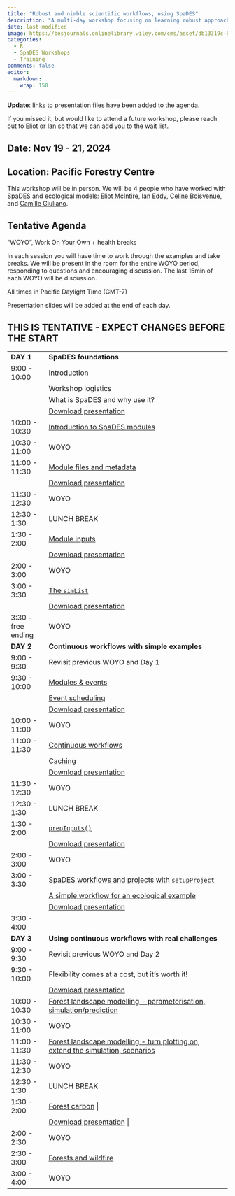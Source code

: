 ```yaml
---
title: "Robust and nimble scientific workflows, using SpaDES"
description: "A multi-day workshop focusing on learning robust approaches to building reuseable, reproducible workflows for Forest Degradation"
date: last-modified
image: https://besjournals.onlinelibrary.wiley.com/cms/asset/db13319c-88b4-4821-9eaa-a2e62364b399/mee314034-fig-0004-m.jpg
categories:
  - R
  - SpaDES Workshops
  - Training
comments: false
editor:
  markdown:
    wrap: 150
---
```


**Update**: links to presentation files have been added to the agenda.

If you missed it, but would like to attend a future workshop, please reach out to [Eliot](../bios/community/aaaeliot.qmd) or
[Ian](../bios/professional/ian.qmd) so that we can add you to the wait list.

## Date: Nov 19 - 21, 2024

## Location: Pacific Forestry Centre

This workshop will be in person. We will be 4 people who have worked with SpaDES and ecological models: [Eliot McIntire](../bios/community/aaaeliot.qmd), [Ian Eddy](../bios/professional/ian.qmd), [Celine Boisvenue](../bios/community/celine.qmd), and [Camille Giuliano](../bios/professional/camille.qmd).

## Tentative Agenda

"WOYO", Work On Your Own + health breaks

In each session you will have time to work through the examples and take breaks. We will be present in the room for the entire WOYO period, responding to
questions and encouraging discussion. The last 15min of each WOYO will be discussion.

All times in Pacific Daylight Time (GMT-7)

Presentation slides will be added at the end of each day.

## THIS IS TENTATIVE - EXPECT CHANGES BEFORE THE START

+-------------------------+--------------------------------------------------------------------------------------------------------------------------+
| **DAY 1**               | **SpaDES foundations**                                                                                                   |
+-------------------------+--------------------------------------------------------------------------------------------------------------------------+
| 9:00 - 10:00            | Introduction                                                                                                             |
+-------------------------+--------------------------------------------------------------------------------------------------------------------------+
|                         | Workshop logistics                                                                                                       |
+-------------------------+--------------------------------------------------------------------------------------------------------------------------+
|                         | What is SpaDES and why use it?                                                                                           |
+-------------------------+--------------------------------------------------------------------------------------------------------------------------+
|                         | [Download presentation](Presentations/2024-06-11/Intro_SpaDESIntro_Ceres.pdf)                                            |
+-------------------------+--------------------------------------------------------------------------------------------------------------------------+
| 10:00 - 10:30           | [Introduction to SpaDES modules](https://predictiveecology.org/training/_book/NewModuleIntro.html)                       |
+-------------------------+--------------------------------------------------------------------------------------------------------------------------+
| 10:30 - 11:00           | WOYO                                                                                                                     |
+-------------------------+--------------------------------------------------------------------------------------------------------------------------+
| 11:00 - 11:30           | [Module files and metadata](https://predictiveecology.org/training/_book/MetaDataAndModuleFiles.html)                    |
+-------------------------+--------------------------------------------------------------------------------------------------------------------------+
|                         | [Download presentation](Presentations/2024-06-11/ModuleFilesMetadata_Inputs.pdf)                                         |
+-------------------------+--------------------------------------------------------------------------------------------------------------------------+
| 11:30 - 12:30           | WOYO                                                                                                                     |
+-------------------------+--------------------------------------------------------------------------------------------------------------------------+
| 12:30 - 1:30            | LUNCH BREAK                                                                                                              |
+-------------------------+--------------------------------------------------------------------------------------------------------------------------+
| 1:30 - 2:00             | [Module inputs](https://predictiveecology.org/training/_book/ModuleInputs.html)                                          |
+-------------------------+--------------------------------------------------------------------------------------------------------------------------+
|                         | [Download presentation](Presentations/2024-06-11/ModuleFilesMetadata_Inputs.pdf)                                         |
+-------------------------+--------------------------------------------------------------------------------------------------------------------------+
| 2:00 - 3:00             | WOYO                                                                                                                     |
+-------------------------+--------------------------------------------------------------------------------------------------------------------------+
| 3:00 - 3:30             | [The `simList`](https://predictiveecology.org/training/_book/simList.html)                                               |
+-------------------------+--------------------------------------------------------------------------------------------------------------------------+
|                         | [Download presentation](Presentations/2024-06-11/simList.pdf)                                                            |
+-------------------------+--------------------------------------------------------------------------------------------------------------------------+
| 3:30 - free ending\     | WOYO                                                                                                                     |
+-------------------------+--------------------------------------------------------------------------------------------------------------------------+
| **DAY 2**               | **Continuous workflows with simple examples**                                                                            |
+-------------------------+--------------------------------------------------------------------------------------------------------------------------+
| 9:00 - 9:30             | Revisit previous WOYO and Day 1                                                                                          |
+-------------------------+--------------------------------------------------------------------------------------------------------------------------+
| 9:30 - 10:00            | [Modules & events](https://predictiveecology.org/training/_book/ModulesAndEvents.html)                                   |
+-------------------------+--------------------------------------------------------------------------------------------------------------------------+
|                         | [Event scheduling](https://predictiveecology.org/training/_book/Scheduling.html)                                         |
+-------------------------+--------------------------------------------------------------------------------------------------------------------------+
|                         | [Download presentation](Presentations/2024-06-11/ModsEventsScheduling.pdf)                                               |
+-------------------------+--------------------------------------------------------------------------------------------------------------------------+
| 10:00 - 11:00           | WOYO                                                                                                                     |
+-------------------------+--------------------------------------------------------------------------------------------------------------------------+
| 11:00 - 11:30           | [Continuous workflows](https://predictiveecology.org/training/_book/ContinuousWorkflows.html)                            |
+-------------------------+--------------------------------------------------------------------------------------------------------------------------+
|                         | [Caching](https://predictiveecology.org/training/_book/Caching.html)                                                     |
+-------------------------+--------------------------------------------------------------------------------------------------------------------------+
|                         | [Download presentation](Presentations/2024-06-11/ContinuousWFsCaching.pdf)                                               |
+-------------------------+--------------------------------------------------------------------------------------------------------------------------+
| 11:30 - 12:30           | WOYO                                                                                                                     |
+-------------------------+--------------------------------------------------------------------------------------------------------------------------+
| 12:30 - 1:30            | LUNCH BREAK                                                                                                              |
+-------------------------+--------------------------------------------------------------------------------------------------------------------------+
| 1:30 - 2:00             | [`prepInputs()`](https://predictiveecology.org/training/_book/prepInputs.html)                                           |
+-------------------------+--------------------------------------------------------------------------------------------------------------------------+
|                         | [Download presentation](Presentations/2024-06-11/prepInputs.pdf)                                                         |
+-------------------------+--------------------------------------------------------------------------------------------------------------------------+
| 2:00 - 3:00             | WOYO                                                                                                                     |
+-------------------------+--------------------------------------------------------------------------------------------------------------------------+
| 3:00 - 3:30             | [SpaDES workflows and projects with `setupProject`](https://predictiveecology.org/training/_book/setupProject.html)      |
+-------------------------+--------------------------------------------------------------------------------------------------------------------------+
|                         | [A simple workflow for an ecological example](https://predictiveecology.org/training/_book/workflowSimple2.html)         |
+-------------------------+--------------------------------------------------------------------------------------------------------------------------+
|                         | [Download presentation](Presentations/2024-06-11/setupProject.pdf)                                                       |
+-------------------------+--------------------------------------------------------------------------------------------------------------------------+
| 3:30 - 4:00             |                                                                                                                          |
+-------------------------+--------------------------------------------------------------------------------------------------------------------------+
| **DAY 3**               | **Using continuous workflows with real challenges**                                                                      |
+-------------------------+--------------------------------------------------------------------------------------------------------------------------+
| 9:00 - 9:30             | Revisit previous WOYO and Day 2                                                                                          |
+-------------------------+--------------------------------------------------------------------------------------------------------------------------+
| 9:30 - 10:00            | Flexibility comes at a cost, but it's worth it!                                                                          |
+-------------------------+--------------------------------------------------------------------------------------------------------------------------+
|                         | [Download presentation](Presentations/2024-06-11/costOfFlexibility.pdf)                                                  |
+-------------------------+--------------------------------------------------------------------------------------------------------------------------+
| 10:00 - 10:30           | [Forest landscape modelling - parameterisation,                                                                          |
|                         | simulation/prediction](https://predictiveecology.org/training/_book/LandRDemo_coreVeg.html)                              |
+-------------------------+--------------------------------------------------------------------------------------------------------------------------+
| 10:30 - 11:00           | WOYO                                                                                                                     |
+-------------------------+--------------------------------------------------------------------------------------------------------------------------+
| 11:00 - 11:30           | [Forest landscape modelling - turn plotting on, extend the simulation,                                                   |
|                         | scenarios](https://predictiveecology.org/training/_book/LandRDemo_coreVeg#turn-plotting-on-after-setting-up-the-workflow)|
+-------------------------+--------------------------------------------------------------------------------------------------------------------------+
| 11:30 - 12:30           | WOYO                                                                                                                     |
+-------------------------+--------------------------------------------------------------------------------------------------------------------------+
| 12:30 - 1:30            | LUNCH BREAK                                                                                                              |
+-------------------------+--------------------------------------------------------------------------------------------------------------------------+
| 1:30 - 2:00             | [Forest carbon ](https://predictiveecology.org/training/_book/spadesCBMDemo.html)                                       |
+-------------------------+--------------------------------------------------------------------------------------------------------------------------+
|                         | [Download presentation](Presentations/2024-06-11/ForestCarbon.pdf)                                                  |
+-------------------------+--------------------------------------------------------------------------------------------------------------------------+
| 2:00 - 2:30             | WOYO                                                                                                                     |
+-------------------------+--------------------------------------------------------------------------------------------------------------------------+
| 2:30 - 3:00             | [Forests and wildfire](https://predictiveecology.org/training/_book/ForestsAndFire.html)                                 |
+-------------------------+--------------------------------------------------------------------------------------------------------------------------+
| 3:00 - 4:00             | WOYO                                                                                                                     |
+-------------------------+--------------------------------------------------------------------------------------------------------------------------+
